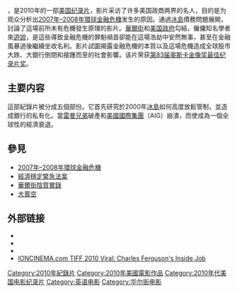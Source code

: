 {{unreferenced|time=2015-06-14T17:59:59+00:00}}
{{noteTA
|T=zh-cn:监守自盗; zh-hk:呃錢帝國; zh-tw:黑金風暴;
|G1=Movie
|G2=Show
|1=zh-cn:监守自盗; zh-hk:呃錢帝國; zh-tw:黑金風暴;
}}
{{Infobox film
| name           = 呃錢帝國
| original_name  = ''Inside Job''
| image          = InsideJob2010Poster.jpg
| caption        =
| director       = {{link-en|查尔斯·弗格森|Charles Ferguson (filmmaker)}}
| producer       = {{link-en|Audrey Marrs|Audrey Marrs}}<br />Charles Ferguson
| narrator       = [[麥特·戴蒙|麥特·戴蒙]]
| music          = {{link-en|Alex Heffes|Alex Heffes}}
| editing        = Chad Beck<br />Adam Bolt
| cinematography = Svetlana Cvetko<br />Kalyanee Mam
| distributor    = [[索尼經典電影|索尼經典電影]]
| released       = {{Film date|2010|5|16|[[2010年戛纳电影节|戛纳]]}}<br />{{Film date|2010|10|8|美國}}
| runtime        = 108分钟
| country        = {{美國電影產地}}
| language       = 英语
| cn_name        = 监守自盗
| hk_name        = 呃錢帝國
| sg_name        = 幕后黑手
| tw_name        = 黑金風暴
}}

{{作品名稱|name=''Inside Job''|hk=呃錢帝國|tw=黑金風暴|cn=监守自盗|sg=幕后黑手}}，是2010年的一部[[美国|美国]][[纪录片|纪录片]]，影片采访了许多美国政商两界的名人，目的是为观众分析出[[2007年–2008年環球金融危機|2007年–2008年環球金融危機]]发生的原因。通過[[冰島|冰島]]債務問題展開，討論了這場前所未有危機發生原理的影片。[[華爾街|華爾街]]和[[美国政府|美国政府]]勾結，僱傭知名學者來[[遊說|遊說]]，是這些導致金融危機的罪魁禍首卻能在這場浩劫中安然無事，甚至在金融風暴過後繼續坐收名利。影片試圖揭露金融危機的本質以及這場危機造成全球股市大跌、大銀行倒閉和接踵而至的社會影響。该片荣获[[第83届奥斯卡金像奖|第83届奥斯卡金像奖]][[奧斯卡最佳紀錄片獎|最佳纪录片奖]]。

== 主要内容 ==
這部紀錄片被分成五個部份。它首先研究於2000年[[冰島|冰島]]如何高度放鬆管制，並造成銀行的私有化。當[[雷曼兄弟|雷曼兄弟]]破產和[[美國國際集團|美國國際集團]]（AIG）崩潰，而使成為一個全球性的經濟衰退。

== 參見 ==
* [[2007年–2008年環球金融危機|2007年–2008年環球金融危機]]
* [[經濟穩定緊急法案|經濟穩定緊急法案]]
* [[華爾街陰質實錄|華爾街陰質實錄]]
* [[大賣空|大賣空]]

== 外部链接 ==
* {{Official website|http://www.sonyclassics.com/insidejob}}
* {{douban}}
* {{IMDb title|1645089}}
* [http://www.ioncinema.com/news/id/5505/tiff-2010-day-1-charles-fergusons-inside-job IONCINEMA.com TIFF 2010 Viral: Charles Ferguson's Inside Job] {{Wayback|url=http://www.ioncinema.com/news/id/5505/tiff-2010-day-1-charles-fergusons-inside-job |date=20100923020502 }}
{{奧斯卡最佳紀錄片獎}}
{{DEFAULTSORT:Inside Job}}
[[Category:2010年紀錄片|Category:2010年紀錄片]]
[[Category:2010年美國電影作品|Category:2010年美國電影作品]]
[[Category:2010年代美国电影纪录片|Category:2010年代美国电影纪录片]]
[[Category:英语电影|Category:英语电影]]
[[Category:华尔街电影|Category:华尔街电影]]